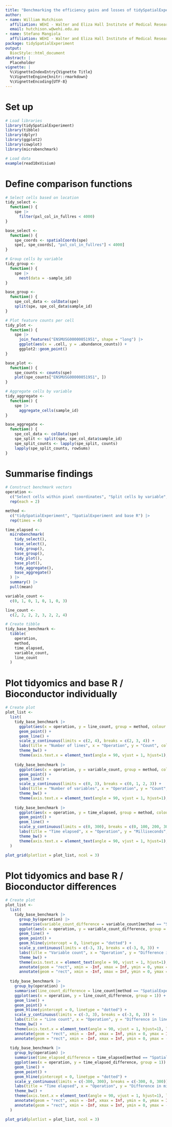```yaml
---
title: "Benchmarking the efficiency gains and losses of tidySpatialExperiment"
author:
- name: William Hutchison
  affiliation: WEHI - Walter and Eliza Hall Institute of Medical Research
  email: hutchison.w@wehi.edu.au
- name: Stefano Mangiola
  affiliation: WEHI - Walter and Eliza Hall Institute of Medical Research
package: tidySpatialExperiment
output:
  BiocStyle::html_document
abstract: |
  Placeholder
vignette: |
  %\VignetteIndexEntry{Vignette Title}
  %\VignetteEngine{knitr::rmarkdown}
  %\VignetteEncoding{UTF-8}
---
```


# Set up

```r
# Load libraries
library(tidySpatialExperiment)
library(tibble)
library(dplyr)
library(ggplot2)
library(cowplot)
library(microbenchmark)

# Load data
example(read10xVisium)
```

# Define comparison functions

```r
# Select cells based on location
tidy_select <- 
  function() {
    spe |> 
      filter(pxl_col_in_fullres < 4000)
}

base_select <- 
  function() {
    spe_coords <- spatialCoords(spe)
    spe[, spe_coords[, "pxl_col_in_fullres"] < 4000]
}

# Group cells by variable
tidy_group <- 
  function() {
    spe |>
      nest(data = -sample_id)
}

base_group <- 
  function() { 
    spe_col_data <- colData(spe)
    split(spe, spe_col_data$sample_id)
}

# Plot feature counts per cell
tidy_plot <- 
  function() {
    spe |>
      join_features("ENSMUSG00000051951", shape = "long") |>
      ggplot(aes(x = .cell, y = .abundance_counts)) +
      ggplot2::geom_point()
}

base_plot <- 
  function() {
    spe_counts <- counts(spe)
    plot(spe_counts["ENSMUSG00000051951", ]) 
}

# Aggregate cells by variable
tidy_aggregate <- 
  function() {
    spe |> 
      aggregate_cells(sample_id)
}

base_aggregate <- 
  function() {
    spe_col_data <- colData(spe)
    spe_split <- split(spe, spe_col_data$sample_id)
    spe_split_counts <- lapply(spe_split, counts)
    lapply(spe_split_counts, rowSums)
}
```

# Summarise findings

```r
# Construct benchmark vectors
operation <- 
  c("Select cells within pixel coordinates", "Split cells by variable", "Plot feature count per cell", "Aggregate cells by variable") |>
  rep(each = 2)

method <- 
  c("tidySpatialExperiment", "SpatialExperiment and base R") |>
  rep(times = 4)

time_elapsed <- 
  microbenchmark(
    tidy_select(),
    base_select(),
    tidy_group(),
    base_group(),
    tidy_plot(),
    base_plot(),
    tidy_aggregate(),
    base_aggregate()
  ) |>
  summary() |>
  pull(mean)

variable_count <- 
  c(0, 1, 0, 1, 0, 1, 0, 3)

line_count <- 
  c(2, 2, 2, 2, 3, 2, 2, 4)

# Create tibble 
tidy_base_benchmark <- 
  tibble(
    operation, 
    method,
    time_elapsed, 
    variable_count, 
    line_count
  )
```

# Plot tidyomics and base R / Bioconductor individually

```r
# Create plot
plot_list <-
  list(
    tidy_base_benchmark |>
      ggplot(aes(x = operation, y = line_count, group = method, colour = method)) +
      geom_point() +
      geom_line() + 
      scale_y_continuous(limits = c(2, 4), breaks = c(2, 3, 4)) +
      labs(title = "Number of lines", x = "Operation", y = "Count", colour = "Method") +
      theme_bw() +
      theme(axis.text.x = element_text(angle = 90, vjust = 1, hjust=1), legend.position = "bottom"),
    
    tidy_base_benchmark |>
      ggplot(aes(x = operation, y = variable_count, group = method, colour = method)) +
      geom_point() +
      geom_line() + 
      scale_y_continuous(limits = c(0, 3), breaks = c(0, 1, 2, 3)) +
      labs(title = "Number of variables", x = "Operation", y = "Count", colour = "Method") +
      theme_bw() +
      theme(axis.text.x = element_text(angle = 90, vjust = 1, hjust=1), legend.position = "bottom"),
    
    tidy_base_benchmark |>
      ggplot(aes(x = operation, y = time_elapsed, group = method, colour = method)) +
      geom_point() +
      geom_line() + 
      scale_y_continuous(limits = c(0, 300), breaks = c(0, 100, 200, 300)) +
      labs(title = "Time elapsed", x = "Operation", y = "Milliseconds", colour = "Method") +
      theme_bw() +
      theme(axis.text.x = element_text(angle = 90, vjust = 1, hjust=1), legend.position = "bottom")
  )

plot_grid(plotlist = plot_list, ncol = 3)
```

# Plot tidyomics and base R / Bioconductor differences

```r
# Create plot
plot_list <-
  list(
    tidy_base_benchmark |>
      group_by(operation) |>
      summarise(variable_count_difference = variable_count[method == "SpatialExperiment and base R"] - variable_count[method == "tidySpatialExperiment"]) |>
      ggplot(aes(x = operation, y = variable_count_difference, group = 1)) +
      geom_line() +
      geom_point() +
      geom_hline(yintercept = 0, linetype = "dotted") +
      scale_y_continuous(limits = c(-3, 3), breaks = c(-3, 0, 3)) +
      labs(title = "Variable count", x = "Operation", y = "Difference in variable count") +
      theme_bw() +
      theme(axis.text.x = element_text(angle = 90, vjust = 1, hjust=1), legend.position = "bottom") +
      annotate(geom = "rect", xmin = -Inf, xmax = Inf, ymin = 0, ymax = Inf, fill = "blue", alpha = 0.2) +
      annotate(geom = "rect", xmin = -Inf, xmax = Inf, ymin = 0, ymax = -Inf, fill = "red", alpha = 0.2),
  
  tidy_base_benchmark |>
    group_by(operation) |>
    summarise(line_count_difference = line_count[method == "SpatialExperiment and base R"] - line_count[method == "tidySpatialExperiment"]) |>
    ggplot(aes(x = operation, y = line_count_difference, group = 1)) +
    geom_line() +
    geom_point() +
    geom_hline(yintercept = 0, linetype = "dotted") +
    scale_y_continuous(limits = c(-3, 3), breaks = c(-3, 0, 3)) +
    labs(title = "Line count", x = "Operation", y = "Difference in line count") +
    theme_bw() +
    theme(axis.text.x = element_text(angle = 90, vjust = 1, hjust=1), legend.position = "bottom") +
    annotate(geom = "rect", xmin = -Inf, xmax = Inf, ymin = 0, ymax = Inf, fill = "blue", alpha = 0.2) +
    annotate(geom = "rect", xmin = -Inf, xmax = Inf, ymin = 0, ymax = -Inf, fill = "red", alpha = 0.2),
  
  tidy_base_benchmark |>
    group_by(operation) |>
    summarise(time_elapsed_difference = time_elapsed[method == "SpatialExperiment and base R"] - time_elapsed[method == "tidySpatialExperiment"]) |>
    ggplot(aes(x = operation, y = time_elapsed_difference, group = 1)) +
    geom_line() +
    geom_point() +
    geom_hline(yintercept = 0, linetype = "dotted") +
    scale_y_continuous(limits = c(-300, 300), breaks = c(-300, 0, 300)) +
    labs(title = "Time elapsed", x = "Operation", y = "Difference in milliseconds elapsed") +
    theme_bw() +
    theme(axis.text.x = element_text(angle = 90, vjust = 1, hjust=1), legend.position = "bottom") +
    annotate(geom = "rect", xmin = -Inf, xmax = Inf, ymin = 0, ymax = Inf, fill = "blue", alpha = 0.2) +
    annotate(geom = "rect", xmin = -Inf, xmax = Inf, ymin = 0, ymax = -Inf, fill = "red", alpha = 0.2)
  )

plot_grid(plotlist = plot_list, ncol = 3)
```